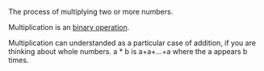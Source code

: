 The process of multiplying two or more numbers.

Multiplication is an [[binary operation]].

Multiplication can understanded as a particular case of addition, if you are thinking about whole numbers. a * b is a+a+...+a where the a appears b times.
